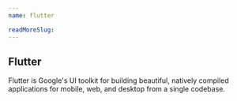 ```yaml
---
name: flutter

readMoreSlug:
---
```


## Flutter

Flutter is Google's UI toolkit for building beautiful, natively compiled applications for mobile, web, and desktop from a single codebase.